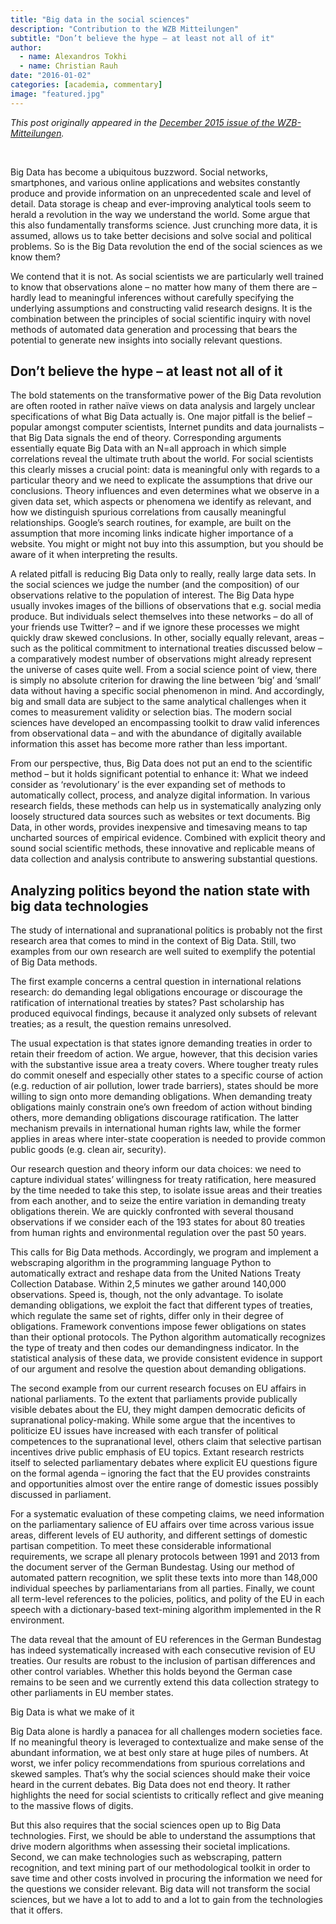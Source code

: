 ```yaml
---
title: "Big data in the social sciences"
description: "Contribution to the WZB Mitteilungen"
subtitle: "Don’t believe the hype – at least not all of it"
author: 
  - name: Alexandros Tokhi
  - name: Christian Rauh
date: "2016-01-02"
categories: [academia, commentary]
image: "featured.jpg"
---
```


*This post originally appeared in the [December 2015 issue of the WZB-Mitteilungen](https://wzb.eu/en/publications/wzb-mitteilungen/big-data-in-den-sozialwissenschaften).*

<br>

Big Data has become a ubiquitous buzzword. Social networks, smartphones, and various online applications and websites constantly produce and provide information on an unprecedented scale and level of detail. Data storage is cheap and ever-improving analytical tools seem to herald a revolution in the way we understand the world. Some argue that this also fundamentally transforms science. Just crunching more data, it is assumed, allows us to take better decisions and solve social and political problems. So is the Big Data revolution the end of the social sciences as we know them?

We contend that it is not. As social scientists we are particularly well trained to know that observations alone – no matter how many of them there are – hardly lead to meaningful inferences without carefully specifying the underlying assumptions and constructing valid research designs. It is the combination between the principles of social scientific inquiry with novel methods of automated data generation and processing that bears the potential to generate new insights into socially relevant questions.

## Don’t believe the hype – at least not all of it

The bold statements on the transformative power of the Big Data revolution are often rooted in rather naïve views on data analysis and largely unclear specifications of what Big Data actually is. One major pitfall is the belief – popular amongst computer scientists, Internet pundits and data journalists – that Big Data signals the end of theory. Corresponding arguments essentially equate Big Data with an N=all approach in which simple correlations reveal the ultimate truth about the world. For social scientists this clearly misses a crucial point: data is meaningful only with regards to a particular theory and we need to explicate the assumptions that drive our conclusions. Theory influences and even determines what we observe in a given data set, which aspects or phenomena we identify as relevant, and how we distinguish spurious correlations from causally meaningful relationships. Google’s search routines, for example, are built on the assumption that more incoming links indicate higher importance of a website. You might or might not buy into this assumption, but you should be aware of it when interpreting the results.

A related pitfall is reducing Big Data only to really, really large data sets. In the social sciences we judge the number (and the composition) of our observations relative to the population of interest. The Big Data hype usually invokes images of the billions of observations that e.g. social media produce. But individuals select themselves into these networks – do all of your friends use Twitter? – and if we ignore these processes we might quickly draw skewed conclusions. In other, socially equally relevant, areas – such as the political commitment to international treaties discussed below – a comparatively modest number of observations might already represent the universe of cases quite well. From a social science point of view, there is simply no absolute criterion for drawing the line between ‘big’ and ‘small’ data without having a specific social phenomenon in mind. And accordingly, big and small data are subject to the same analytical challenges when it comes to measurement validity or selection bias. The modern social sciences have developed an encompassing toolkit to draw valid inferences from observational data – and with the abundance of digitally available information this asset has become more rather than less important.

From our perspective, thus, Big Data does not put an end to the scientific method – but it holds significant potential to enhance it: What we indeed consider as ‘revolutionary’ is the ever expanding set of methods to automatically collect, process, and analyze digital information. In various research fields, these methods can help us in systematically analyzing only loosely structured data sources such as websites or text documents. Big Data, in other words, provides inexpensive and timesaving means to tap uncharted sources of empirical evidence. Combined with explicit theory and sound social scientific methods, these innovative and replicable means of data collection and analysis contribute to answering substantial questions.

## Analyzing politics beyond the nation state with big data technologies

The study of international and supranational politics is probably not the first research area that comes to mind in the context of Big Data. Still, two examples from our own research are well suited to exemplify the potential of Big Data methods.

The first example concerns a central question in international relations research: do demanding legal obligations encourage or discourage the ratification of international treaties by states? Past scholarship has produced equivocal findings, because it analyzed only subsets of relevant treaties; as a result, the question remains unresolved.

The usual expectation is that states ignore demanding treaties in order to retain their freedom of action. We argue, however, that this decision varies with the substantive issue area a treaty covers. Where tougher treaty rules do commit oneself and especially other states to a specific course of action (e.g. reduction of air pollution, lower trade barriers), states should be more willing to sign onto more demanding obligations. When demanding treaty obligations mainly constrain one’s own freedom of action without binding others, more demanding obligations discourage ratification. The latter mechanism prevails in international human rights law, while the former applies in areas where inter-state cooperation is needed to provide common public goods (e.g. clean air, security).

Our research question and theory inform our data choices: we need to capture individual states’ willingness for treaty ratification, here measured by the time needed to take this step, to isolate issue areas and their treaties from each another, and to seize the entire variation in demanding treaty obligations therein. We are quickly confronted with several thousand observations if we consider each of the 193 states for about 80 treaties from human rights and environmental regulation over the past 50 years.

This calls for Big Data methods. Accordingly, we program and implement a webscraping algorithm in the programming language Python to automatically extract and reshape data from the United Nations Treaty Collection Database. Within 2,5 minutes we gather around 140,000 observations. Speed is, though, not the only advantage. To isolate demanding obligations, we exploit the fact that different types of treaties, which regulate the same set of rights, differ only in their degree of obligations. Framework conventions impose fewer obligations on states than their optional protocols. The Python algorithm automatically recognizes the type of treaty and then codes our demandingness indicator. In the statistical analysis of these data, we provide consistent evidence in support of our argument and resolve the question about demanding obligations.

The second example from our current research focuses on EU affairs in national parliaments. To the extent that parliaments provide publically visible debates about the EU, they might dampen democratic deficits of supranational policy-making. While some argue that the incentives to politicize EU issues have increased with each transfer of political competences to the supranational level, others claim that selective partisan incentives drive public emphasis of EU topics. Extant research restricts itself to selected parliamentary debates where explicit EU questions figure on the formal agenda – ignoring the fact that the EU provides constraints and opportunities almost over the entire range of domestic issues possibly discussed in parliament.

For a systematic evaluation of these competing claims, we need information on the parliamentary salience of EU affairs over time across various issue areas, different levels of EU authority, and different settings of domestic partisan competition. To meet these considerable informational requirements, we scrape all plenary protocols between 1991 and 2013 from the document server of the German Bundestag. Using our method of automated pattern recognition, we split these texts into more than 148,000 individual speeches by parliamentarians from all parties. Finally, we count all term-level references to the policies, politics, and polity of the EU in each speech with a dictionary-based text-mining algorithm implemented in the R environment.

The data reveal that the amount of EU references in the German Bundestag has indeed systematically increased with each consecutive revision of EU treaties. Our results are robust to the inclusion of partisan differences and other control variables. Whether this holds beyond the German case remains to be seen and we currently extend this data collection strategy to other parliaments in EU member states.

Big Data is what we make of it

Big Data alone is hardly a panacea for all challenges modern societies face. If no meaningful theory is leveraged to contextualize and make sense of the abundant information, we at best only stare at huge piles of numbers. At worst, we infer policy recommendations from spurious correlations and skewed samples. That’s why the social sciences should make their voice heard in the current debates. Big Data does not end theory. It rather highlights the need for social scientists to critically reflect and give meaning to the massive flows of digits.

But this also requires that the social sciences open up to Big Data technologies. First, we should be able to understand the assumptions that drive modern algorithms when assessing their societal implications. Second, we can make technologies such as webscraping, pattern recognition, and text mining part of our methodological toolkit in order to save time and other costs involved in procuring the information we need for the questions we consider relevant. Big data will not transform the social sciences, but we have a lot to add to and a lot to gain from the technologies that it offers.
